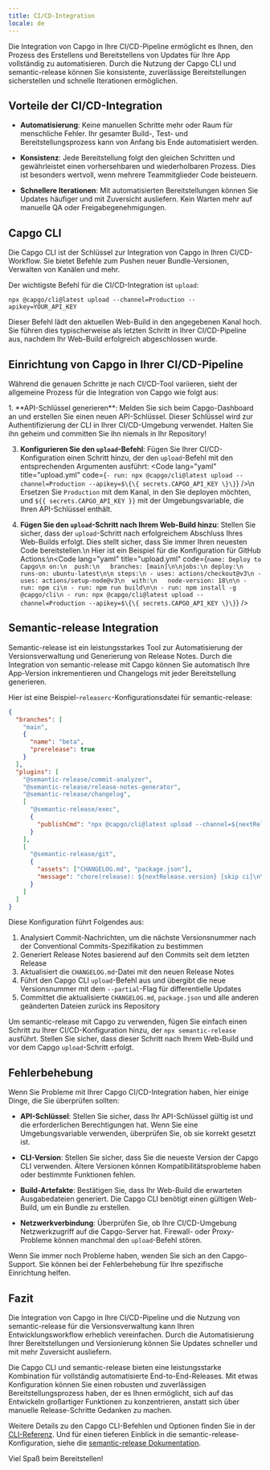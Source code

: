 ```yaml
---
title: CI/CD-Integration
locale: de
---
```



Die Integration von Capgo in Ihre CI/CD-Pipeline ermöglicht es Ihnen, den Prozess des Erstellens und Bereitstellens von Updates für Ihre App vollständig zu automatisieren. Durch die Nutzung der Capgo CLI und semantic-release können Sie konsistente, zuverlässige Bereitstellungen sicherstellen und schnelle Iterationen ermöglichen.

## Vorteile der CI/CD-Integration

- **Automatisierung**: Keine manuellen Schritte mehr oder Raum für menschliche Fehler. Ihr gesamter Build-, Test- und Bereitstellungsprozess kann von Anfang bis Ende automatisiert werden.

- **Konsistenz**: Jede Bereitstellung folgt den gleichen Schritten und gewährleistet einen vorhersehbaren und wiederholbaren Prozess. Dies ist besonders wertvoll, wenn mehrere Teammitglieder Code beisteuern.

- **Schnellere Iterationen**: Mit automatisierten Bereitstellungen können Sie Updates häufiger und mit Zuversicht ausliefern. Kein Warten mehr auf manuelle QA oder Freigabegenehmigungen.

## Capgo CLI

Die Capgo CLI ist der Schlüssel zur Integration von Capgo in Ihren CI/CD-Workflow. Sie bietet Befehle zum Pushen neuer Bundle-Versionen, Verwalten von Kanälen und mehr.

Der wichtigste Befehl für die CI/CD-Integration ist `upload`:

```shell
npx @capgo/cli@latest upload --channel=Production --apikey=YOUR_API_KEY
```

Dieser Befehl lädt den aktuellen Web-Build in den angegebenen Kanal hoch. Sie führen dies typischerweise als letzten Schritt in Ihrer CI/CD-Pipeline aus, nachdem Ihr Web-Build erfolgreich abgeschlossen wurde.

## Einrichtung von Capgo in Ihrer CI/CD-Pipeline

Während die genauen Schritte je nach CI/CD-Tool variieren, sieht der allgemeine Prozess für die Integration von Capgo wie folgt aus:

<Steps>
1. **API-Schlüssel generieren**: Melden Sie sich beim Capgo-Dashboard an und erstellen Sie einen neuen API-Schlüssel. Dieser Schlüssel wird zur Authentifizierung der CLI in Ihrer CI/CD-Umgebung verwendet. Halten Sie ihn geheim und committen Sie ihn niemals in Ihr Repository!

3. **Konfigurieren Sie den `upload`-Befehl**: Fügen Sie Ihrer CI/CD-Konfiguration einen Schritt hinzu, der den `upload`-Befehl mit den entsprechenden Argumenten ausführt: <Code lang="yaml" title="upload.yml" code={`- run: npx @capgo/cli@latest upload --channel=Production --apikey=$\{\{ secrets.CAPGO_API_KEY \}\}`} />\n Ersetzen Sie `Production` mit dem Kanal, in den Sie deployen möchten, und `${{ secrets.CAPGO_API_KEY }}` mit der Umgebungsvariable, die Ihren API-Schlüssel enthält.

4. **Fügen Sie den `upload`-Schritt nach Ihrem Web-Build hinzu**: Stellen Sie sicher, dass der `upload`-Schritt nach erfolgreichem Abschluss Ihres Web-Builds erfolgt. Dies stellt sicher, dass Sie immer Ihren neuesten Code bereitstellen.\n  Hier ist ein Beispiel für die Konfiguration für GitHub Actions:\n<Code lang="yaml" title="upload.yml" code={`name: Deploy to Capgo\n on:\n  push:\n   branches: [main]\n\njobs:\n deploy:\n runs-on: ubuntu-latest\n\n steps:\n - uses: actions/checkout@v3\n - uses: actions/setup-node@v3\n  with:\n   node-version: 18\n\n - run: npm ci\n - run: npm run build\n\n - run: npm install -g @capgo/cli\n - run: npx @capgo/cli@latest upload --channel=Production --apikey=$\{\{ secrets.CAPGO_API_KEY \}\}`} />

</Steps>

## Semantic-release Integration

Semantic-release ist ein leistungsstarkes Tool zur Automatisierung der Versionsverwaltung und Generierung von Release Notes. Durch die Integration von semantic-release mit Capgo können Sie automatisch Ihre App-Version inkrementieren und Changelogs mit jeder Bereitstellung generieren.

Hier ist eine Beispiel-`releaserc`-Konfigurationsdatei für semantic-release:

```json
{
  "branches": [
    "main",
    {
      "name": "beta",
      "prerelease": true
    }
  ],
  "plugins": [
    "@semantic-release/commit-analyzer",
    "@semantic-release/release-notes-generator",
    "@semantic-release/changelog",
    [
      "@semantic-release/exec",
      {
        "publishCmd": "npx @capgo/cli@latest upload --channel=${nextRelease.channel} --apikey=YOUR_API_KEY --partial"
      }
    ],
    [
      "@semantic-release/git",
      {
        "assets": ["CHANGELOG.md", "package.json"],
        "message": "chore(release): ${nextRelease.version} [skip ci]\n\n${nextRelease.notes}"
      }
    ]
  ]
}
```

Diese Konfiguration führt Folgendes aus:

1. Analysiert Commit-Nachrichten, um die nächste Versionsnummer nach der Conventional Commits-Spezifikation zu bestimmen
2. Generiert Release Notes basierend auf den Commits seit dem letzten Release
3. Aktualisiert die `CHANGELOG.md`-Datei mit den neuen Release Notes
4. Führt den Capgo CLI `upload`-Befehl aus und übergibt die neue Versionsnummer mit dem `--partial`-Flag für differentielle Updates
5. Committet die aktualisierte `CHANGELOG.md`, `package.json` und alle anderen geänderten Dateien zurück ins Repository

Um semantic-release mit Capgo zu verwenden, fügen Sie einfach einen Schritt zu Ihrer CI/CD-Konfiguration hinzu, der `npx semantic-release` ausführt. Stellen Sie sicher, dass dieser Schritt nach Ihrem Web-Build und vor dem Capgo `upload`-Schritt erfolgt.

## Fehlerbehebung

Wenn Sie Probleme mit Ihrer Capgo CI/CD-Integration haben, hier einige Dinge, die Sie überprüfen sollten:

- **API-Schlüssel**: Stellen Sie sicher, dass Ihr API-Schlüssel gültig ist und die erforderlichen Berechtigungen hat. Wenn Sie eine Umgebungsvariable verwenden, überprüfen Sie, ob sie korrekt gesetzt ist.

- **CLI-Version**: Stellen Sie sicher, dass Sie die neueste Version der Capgo CLI verwenden. Ältere Versionen können Kompatibilitätsprobleme haben oder bestimmte Funktionen fehlen.

- **Build-Artefakte**: Bestätigen Sie, dass Ihr Web-Build die erwarteten Ausgabedateien generiert. Die Capgo CLI benötigt einen gültigen Web-Build, um ein Bundle zu erstellen.

- **Netzwerkverbindung**: Überprüfen Sie, ob Ihre CI/CD-Umgebung Netzwerkzugriff auf die Capgo-Server hat. Firewall- oder Proxy-Probleme können manchmal den `upload`-Befehl stören.

Wenn Sie immer noch Probleme haben, wenden Sie sich an den Capgo-Support. Sie können bei der Fehlerbehebung für Ihre spezifische Einrichtung helfen.

## Fazit

Die Integration von Capgo in Ihre CI/CD-Pipeline und die Nutzung von semantic-release für die Versionsverwaltung kann Ihren Entwicklungsworkflow erheblich vereinfachen. Durch die Automatisierung Ihrer Bereitstellungen und Versionierung können Sie Updates schneller und mit mehr Zuversicht ausliefern.

Die Capgo CLI und semantic-release bieten eine leistungsstarke Kombination für vollständig automatisierte End-to-End-Releases. Mit etwas Konfiguration können Sie einen robusten und zuverlässigen Bereitstellungsprozess haben, der es Ihnen ermöglicht, sich auf das Entwickeln großartiger Funktionen zu konzentrieren, anstatt sich über manuelle Release-Schritte Gedanken zu machen.

Weitere Details zu den Capgo CLI-Befehlen und Optionen finden Sie in der [CLI-Referenz](/docs/cli/overview). Und für einen tieferen Einblick in die semantic-release-Konfiguration, siehe die [semantic-release Dokumentation](https://github.com/semantic-release/semantic-release).

Viel Spaß beim Bereitstellen!
